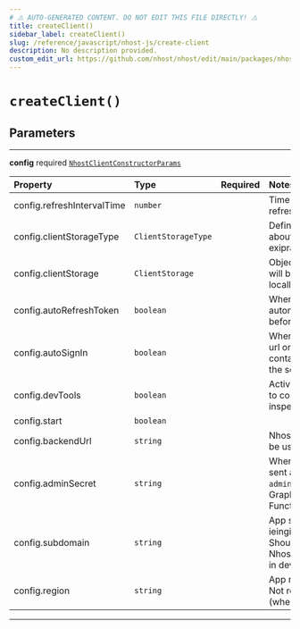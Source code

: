 ```yaml
---
# ⚠️ AUTO-GENERATED CONTENT. DO NOT EDIT THIS FILE DIRECTLY! ⚠️
title: createClient()
sidebar_label: createClient()
slug: /reference/javascript/nhost-js/create-client
description: No description provided.
custom_edit_url: https://github.com/nhost/nhost/edit/main/packages/nhost-js/src/index.ts#L4
---
```


# `createClient()`

## Parameters

---

**<span className="parameter-name">config</span>** <span className="optional-status">required</span> [`NhostClientConstructorParams`](/reference/docgen/javascript/nhost-js/types/nhost-client-constructor-params)

| Property                                                                                               | Type                | Required | Notes                                                                                                                         |
| :----------------------------------------------------------------------------------------------------- | :------------------ | :------: | :---------------------------------------------------------------------------------------------------------------------------- |
| <span className="parameter-name"><span className="light-grey">config.</span>refreshIntervalTime</span> | `number`            |          | Time interval until token refreshes, in seconds                                                                               |
| <span className="parameter-name"><span className="light-grey">config.</span>clientStorageType</span>   | `ClientStorageType` |          | Define a way to get information about the refresh token and its exipration date.                                              |
| <span className="parameter-name"><span className="light-grey">config.</span>clientStorage</span>       | `ClientStorage`     |          | Object where the refresh token will be persisted and read locally.                                                            |
| <span className="parameter-name"><span className="light-grey">config.</span>autoRefreshToken</span>    | `boolean`           |          | When set to true, will automatically refresh token before it expires                                                          |
| <span className="parameter-name"><span className="light-grey">config.</span>autoSignIn</span>          | `boolean`           |          | When set to true, will parse the url on startup to check if it contains a refresh token to start the session with             |
| <span className="parameter-name"><span className="light-grey">config.</span>devTools</span>            | `boolean`           |          | Activate devTools e.g. the ability to connect to the xstate inspector                                                         |
| <span className="parameter-name"><span className="light-grey">config.</span>start</span>               | `boolean`           |          |                                                                                                                               |
| <span className="parameter-name"><span className="light-grey">config.</span>backendUrl</span>          | `string`            |          | Nhost backend URL Should only be used when self-hosting                                                                       |
| <span className="parameter-name"><span className="light-grey">config.</span>adminSecret</span>         | `string`            |          | When set, the admin secret is sent as a header, `x-hasura-admin-secret`, for all requests to GraphQL, Storage, and Functions. |
| <span className="parameter-name"><span className="light-grey">config.</span>subdomain</span>           | `string`            |          | App subdomain (e.g, ieingiwnginwnfnegqwvdqwdwq) Should be used when using the Nhost platform Use "localhost" in development   |
| <span className="parameter-name"><span className="light-grey">config.</span>region</span>              | `string`            |          | App region (e.g., eu-central-1) Not required in development (when `subdomain` is "localhost")                                 |

---
